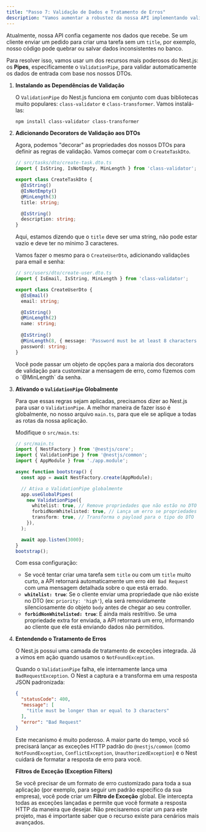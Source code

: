 ```yaml
---
title: "Passo 7: Validação de Dados e Tratamento de Erros"
description: "Vamos aumentar a robustez da nossa API implementando validação automática de dados de entrada com Pipes e DTOs, e entendendo como o Nest.js lida com exceções."
---
```



Atualmente, nossa API confia cegamente nos dados que recebe. Se um cliente enviar um pedido para criar uma tarefa sem um `title`, por exemplo, nosso código pode quebrar ou salvar dados inconsistentes no banco.

Para resolver isso, vamos usar um dos recursos mais poderosos do Nest.js: os **Pipes**, especificamente o `ValidationPipe`, para validar automaticamente os dados de entrada com base nos nossos DTOs.

1.  **Instalando as Dependências de Validação**

    O `ValidationPipe` do Nest.js funciona em conjunto com duas bibliotecas muito populares: `class-validator` e `class-transformer`. Vamos instalá-las:

    ```bash
    npm install class-validator class-transformer
    ```

2.  **Adicionando Decorators de Validação aos DTOs**

    Agora, podemos "decorar" as propriedades dos nossos DTOs para definir as regras de validação. Vamos começar com o `CreateTaskDto`.

    ```typescript
    // src/tasks/dto/create-task.dto.ts
    import { IsString, IsNotEmpty, MinLength } from 'class-validator';

    export class CreateTaskDto {
      @IsString()
      @IsNotEmpty()
      @MinLength(3)
      title: string;

      @IsString()
      description: string;
    }
    ```
    Aqui, estamos dizendo que o `title` deve ser uma string, não pode estar vazio e deve ter no mínimo 3 caracteres.

    Vamos fazer o mesmo para o `CreateUserDto`, adicionando validações para email e senha:
    ```typescript
    // src/users/dto/create-user.dto.ts
    import { IsEmail, IsString, MinLength } from 'class-validator';

    export class CreateUserDto {
      @IsEmail()
      email: string;

      @IsString()
      @MinLength(2)
      name: string;
      
      @IsString()
      @MinLength(8, { message: 'Password must be at least 8 characters long' })
      password: string;
    }
    ```
    <Aside type="tip" title="Mensagens de Erro Customizadas">
    Você pode passar um objeto de opções para a maioria dos decorators de validação para customizar a mensagem de erro, como fizemos com o `@MinLength` da senha.
    </Aside>

3.  **Ativando o `ValidationPipe` Globalmente**

    Para que essas regras sejam aplicadas, precisamos dizer ao Nest.js para usar o `ValidationPipe`. A melhor maneira de fazer isso é globalmente, no nosso arquivo `main.ts`, para que ele se aplique a todas as rotas da nossa aplicação.

    Modifique o `src/main.ts`:
    ```typescript
    // src/main.ts
    import { NestFactory } from '@nestjs/core';
    import { ValidationPipe } from '@nestjs/common';
    import { AppModule } from './app.module';

    async function bootstrap() {
      const app = await NestFactory.create(AppModule);

      // Ativa o ValidationPipe globalmente
      app.useGlobalPipes(
        new ValidationPipe({
          whitelist: true, // Remove propriedades que não estão no DTO
          forbidNonWhitelisted: true, // Lança um erro se propriedades extras forem enviadas
          transform: true, // Transforma o payload para o tipo do DTO
        }),
      );

      await app.listen(3000);
    }
    bootstrap();
    ```
    
    Com essa configuração:
    -   Se você tentar criar uma tarefa sem `title` ou com um `title` muito curto, a API retornará automaticamente um erro `400 Bad Request` com uma mensagem detalhada sobre o que está errado.
    -   **`whitelist: true`**: Se o cliente enviar uma propriedade que não existe no DTO (ex: `priority: 'high'`), ela será removidamente silenciosamente do objeto `body` antes de chegar ao seu controller.
    -   **`forbidNonWhitelisted: true`**: É ainda mais restritivo. Se uma propriedade extra for enviada, a API retornará um erro, informando ao cliente que ele está enviando dados não permitidos.

4.  **Entendendo o Tratamento de Erros**

    O Nest.js possui uma camada de tratamento de exceções integrada. Já a vimos em ação quando usamos o `NotFoundException`.

    Quando o `ValidationPipe` falha, ele internamente lança uma `BadRequestException`. O Nest a captura e a transforma em uma resposta JSON padronizada:

    ```json
    {
      "statusCode": 400,
      "message": [
        "title must be longer than or equal to 3 characters"
      ],
      "error": "Bad Request"
    }
    ```
    
    Este mecanismo é muito poderoso. A maior parte do tempo, você só precisará lançar as exceções HTTP padrão do `@nestjs/common` (como `NotFoundException`, `ConflictException`, `UnauthorizedException`) e o Nest cuidará de formatar a resposta de erro para você.

    **Filtros de Exceção (Exception Filters)**

    Se você precisar de um formato de erro customizado para toda a sua aplicação (por exemplo, para seguir um padrão específico da sua empresa), você pode criar um **Filtro de Exceção** global. Ele intercepta todas as exceções lançadas e permite que você formate a resposta HTTP da maneira que desejar. Não precisaremos criar um para este projeto, mas é importante saber que o recurso existe para cenários mais avançados.